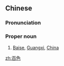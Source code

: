 ==Chinese==
{{zh-forms}}

===Pronunciation===
{{zh-pron
|m=Bǎisè
|c=baak3 sik1
|cat=propn
}}

===Proper noun===
{{zh-proper noun}}

# [[Baise]], [[Guangxi]], [[China]]

{{zh-cat|Cities}}

[[zh:百色]]